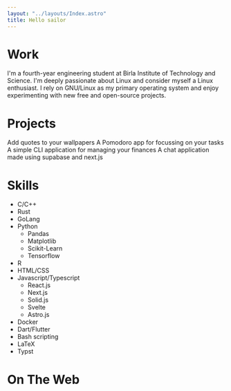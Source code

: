 ```yaml
---
layout: "../layouts/Index.astro"
title: Hello sailor
---
```



# Work

I\'m a fourth-year engineering student at Birla Institute of Technology and Science. I\'m deeply passionate about Linux and consider myself a Linux enthusiast. I rely on GNU/Linux as my primary operating system and enjoy experimenting with new free and open-source projects.

# Projects

<div class="grid grid-cols-1 md:grid-cols-2 gap-2 align-center mt-3">
  <Card title="Wallquote" url="https://github.com/sabyabhoi/wallquote">
    Add quotes to your wallpapers
  </Card>
  <Card title="WorkItOut" url="https://github.com/sabyabhoi/WorkItOut">
    A Pomodoro app for focussing on your tasks
  </Card>
  <Card title="save-it" url="https://github.com/sabyabhoi/save-it">
    A simple CLI application for managing your finances
  </Card>
  <Card title="BoiChat" url="https://github.com/sabyabhoi/BoiChat">
    A chat application made using supabase and next.js
  </Card>
</div>

# Skills

- C/C++
- Rust
- GoLang
- Python
  - Pandas
  - Matplotlib
  - Scikit-Learn
  - Tensorflow
- R
- HTML/CSS
- Javascript/Typescript
  - React.js
  - Next.js
  - Solid.js
  - Svelte
  - Astro.js
- Docker
- Dart/Flutter
- Bash scripting
- LaTeX
- Typst

# On The Web

<IconLink
  url="https://github.com/sabyabhoi/"
  name="@sabyabhoi"
  icon="mdi:github"
/>
<IconLink
  url="https://www.linkedin.com/in/sabyabhoi/"
  name="sabyabhoi"
  icon="mdi:linkedin"
/>
<IconLink
  url="mailto:sabyabhoi@gmail.com"
  name="sabyabhoi@gmail.com"
  icon="ic:baseline-mail"
/>
